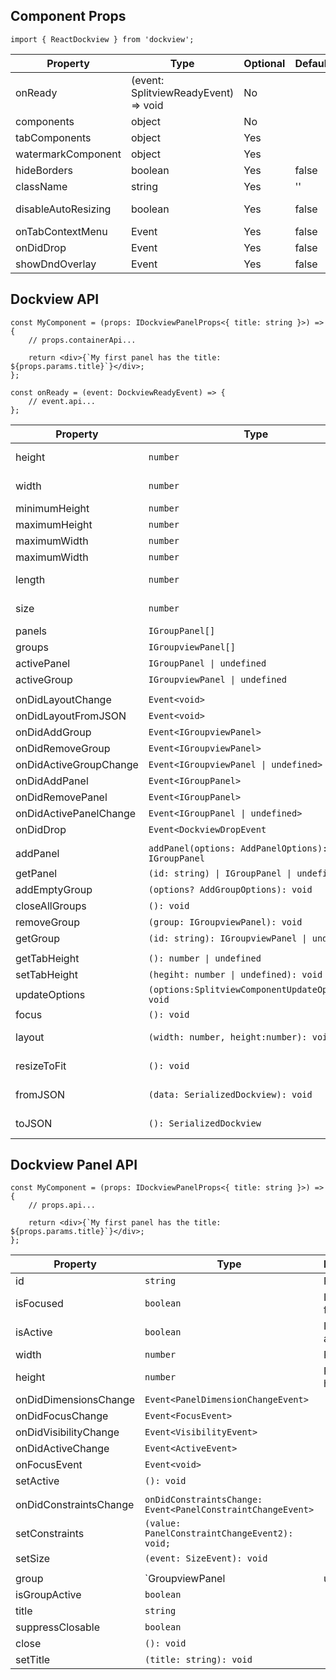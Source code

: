 ## Component Props

```tsx
import { ReactDockview } from 'dockview';
```

| Property            | Type                                 | Optional | Default | Description                                 |
| ------------------- | ------------------------------------ | -------- | ------- | ------------------------------------------- |
| onReady             | (event: SplitviewReadyEvent) => void | No       |         |                                             |
| components          | object                               | No       |         |                                             |
| tabComponents       | object                               | Yes      |         |                                             |
| watermarkComponent  | object                               | Yes      |         |                                             |
| hideBorders         | boolean                              | Yes      | false   |                                             |
| className           | string                               | Yes      | ''      |                                             |
| disableAutoResizing | boolean                              | Yes      | false   | See [Auto resizing](/basics/#auto-resizing) |
| onTabContextMenu    | Event                                | Yes      | false   |                                             |
| onDidDrop           | Event                                | Yes      | false   |                                             |
| showDndOverlay      | Event                                | Yes      | false   |                                             |

## Dockview API

```tsx
const MyComponent = (props: IDockviewPanelProps<{ title: string }>) => {
    // props.containerApi...

    return <div>{`My first panel has the title: ${props.params.title}`}</div>;
};
```

```tsx
const onReady = (event: DockviewReadyEvent) => {
    // event.api...
};
```

| Property               | Type                                              | Description                                 |
| ---------------------- | ------------------------------------------------- | ------------------------------------------- |
| height                 | `number`                                          | Component pixel height                      |
| width                  | `number`                                          | Component pixel width                       |
| minimumHeight          | `number`                                          |                                             |
| maximumHeight          | `number`                                          |                                             |
| maximumWidth           | `number`                                          |                                             |
| maximumWidth           | `number`                                          |                                             |
| length                 | `number`                                          | Number of panels                            |
| size                   | `number`                                          | Number of Groups                            |
| panels                 | `IGroupPanel[]`                                   |                                             |
| groups                 | `IGroupviewPanel[]`                               |                                             |
| activePanel            | `IGroupPanel \| undefined`                        |                                             |
| activeGroup            | `IGroupviewPanel \| undefined`                    |                                             |
|                        |                                                   |                                             |
| onDidLayoutChange      | `Event<void>`                                     |                                             |
| onDidLayoutFromJSON    | `Event<void>`                                     |                                             |
| onDidAddGroup          | `Event<IGroupviewPanel>`                          |                                             |
| onDidRemoveGroup       | `Event<IGroupviewPanel>`                          |                                             |
| onDidActiveGroupChange | `Event<IGroupviewPanel \| undefined>`             |                                             |
| onDidAddPanel          | `Event<IGroupPanel>`                              |                                             |
| onDidRemovePanel       | `Event<IGroupPanel>`                              |                                             |
| onDidActivePanelChange | `Event<IGroupPanel \| undefined>`                 |                                             |
| onDidDrop              | `Event<DockviewDropEvent`                         |                                             |
|                        |                                                   |                                             |
| addPanel               | `addPanel(options: AddPanelOptions): IGroupPanel` |                                             |
| getPanel               | `(id: string) \| IGroupPanel \| undefined`        |                                             |
| addEmptyGroup          | `(options? AddGroupOptions): void`                |                                             |
| closeAllGroups         | `(): void`                                        |                                             |
| removeGroup            | `(group: IGroupviewPanel): void`                  |                                             |
| getGroup               | `(id: string): IGroupviewPanel \| undefined`      |                                             |
|                        |                                                   |                                             |
| getTabHeight           | `(): number \| undefined`                         |                                             |
| setTabHeight           | `(hegiht: number \| undefined): void`             |                                             |
| updateOptions          | `(options:SplitviewComponentUpdateOptions): void` |                                             |
| focus                  | `(): void`                                        |                                             |
| layout                 | `(width: number, height:number): void`            | See [Auto resizing](/basics/#auto-resizing) |
| resizeToFit            | `(): void`                                        | See [Auto resizing](/basics/#auto-resizing) |
| fromJSON               | `(data: SerializedDockview): void`                | See [Serialization](/basics/#serialization) |
| toJSON                 | `(): SerializedDockview`                          | See [Serialization](/basics/#serialization) |

## Dockview Panel API

```tsx
const MyComponent = (props: IDockviewPanelProps<{ title: string }>) => {
    // props.api...

    return <div>{`My first panel has the title: ${props.params.title}`}</div>;
};
```

| Property               | Type                                                        | Description     |
| ---------------------- | ----------------------------------------------------------- | --------------- |
| id                     | `string`                                                    | Panel id        |
| isFocused              | `boolean`                                                   | Is panel focsed |
| isActive               | `boolean`                                                   | Is panel active |
| width                  | `number`                                                    | Panel width     |
| height                 | `number`                                                    | Panel height    |
| onDidDimensionsChange  | `Event<PanelDimensionChangeEvent>`                          |                 |
| onDidFocusChange       | `Event<FocusEvent>`                                         |                 |
| onDidVisibilityChange  | `Event<VisibilityEvent>`                                    |                 |
| onDidActiveChange      | `Event<ActiveEvent>`                                        |                 |
| onFocusEvent           | `Event<void>`                                               |                 |
| setActive              | `(): void`                                                  |                 |
|                        |                                                             |                 |
| onDidConstraintsChange | `onDidConstraintsChange: Event<PanelConstraintChangeEvent>` |                 |
| setConstraints         | `(value: PanelConstraintChangeEvent2): void;`               |                 |
| setSize                | `(event: SizeEvent): void`                                  |                 |
|                        |                                                             |                 |
| group                  | `GroupviewPanel                                             | undefined`      |
| isGroupActive          | `boolean`                                                   |                 |
| title                  | `string`                                                    |                 |
| suppressClosable       | `boolean`                                                   |                 |
| close                  | `(): void`                                                  |                 |
| setTitle               | `(title: string): void`                                     |                 |
